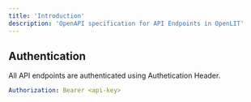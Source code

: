 ```yaml
---
title: 'Introduction'
description: 'OpenAPI specification for API Endpoints in OpenLIT'
---
```

<CardGroup cols={2}>
  <Card
    title="Prompt Hub API"
    icon="link"
    href="/latest/api-reference/endpoint/prompt-hub/get"
  >
  </Card>
</CardGroup>

## Authentication

All API endpoints are authenticated using Authetication Header.

```yaml
Authorization: Bearer <api-key>
```